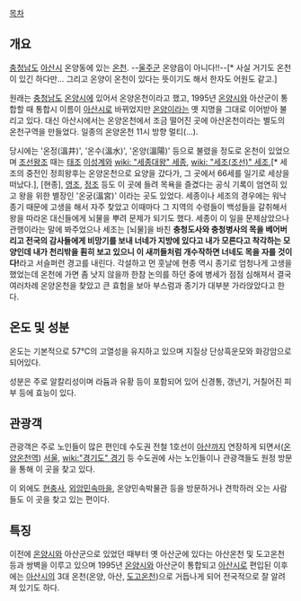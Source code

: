 [[목차]] 
== 개요 == 
[[충청남도]] [[아산시]] 온양동에 있는 [[온천]]. --[[울주군]] 온양읍이 아니다!!--[* 사실 거기도 온천이 있긴 하다만... 그리고 온양이 온천이 있다는 뜻이기도 해서 한자도 어원도 같고.] 

원래는 [[충청남도]] [[온양]]시에 있어서 온양온천이라고 했고, 1995년 [[온양]]시와 아산군이 통합할 때 통합시 이름이 [[아산시]]로 바뀌었지만 [[온양]]이라는 옛 지명을 그대로 이어받아 불리고 있다. 대신 아산시에서는 온양온천에서 조금 떨어진 곳에 아산온천이라는 별도의 온천구역을 만들었다. 일종의 온양온천 11시 방향 멀티(...). 

당시에는 '온정(溫井)', '온수(溫水)', '온양(溫陽)' 등으로 불렸을 정도로 온천이 있었으며 [[조선]]왕조 때는 [[태조]] [[이성계]]와 [[wiki: "세종대왕" 세종]], [[wiki: "세조(조선)" 세조]],[* 세조의 중전인 정희왕후는 온양온천으로 요양을 갔다가, 그 곳에서 66세를 일기로 세상을 떠났다.], [현종], [[영조]], [[정조]] 등도 이 곳에 들려 목욕을 즐겼다는 공식 기록이 엄연히 있고 왕을 위한 별장인 '온궁(溫宮)' 이라는 곳도 있었다. 세종이나 세조의 경우에는 워낙 종기 때문에 고생을 해서 자주 찾았고 이때마다 그 지역의 수령들이 백성들을 갈취해서 왕을 따라온 대신들에게 뇌물을 뿌려 문제가 되기도 했다. 세종이 이 일을 문제삼았으나 관행이라는 말에 봐주었으나 세조는 [뇌물]을 바친 '''충청도사와 충청병사의 목을 베어버리고 전국의 감사들에게 비망기를 보내 너네가 지방에 있다고 내가 모른다고 착각하는 모양인데 내가 천리밖을 훤히 보고 있으니 이 새끼들처럼 개수작하면 너네도 목을 자를 것이다!'''라고 서슬퍼런 경고를 내린다.
각설하고 먼 훗날에 현종 역시 종기로 엄청나게 고생을 했었는데 온천에 가면 좀 낫지 않을까 한참 논의를 하던 중에 병세가 점점 심해져서 결국 여러차례 온양온천을 찾았고 큰 효험을 보아 부스럼과 종기가 대부분 가라앉았다고 한다.

== 온도 및 성분 == 
온도는 기본적으로 57℃의 고열성을 유지하고 있으며 지질상 단상흑운모와 화강암으로 되어있다. 

성분은 주로 알칼리성이며 라듐과 유황 등이 포함되어 있어 신경통, 갱년기, 거칠어진 피부 등에 효능이 있다. 

== 관광객 == 
관광객은 주로 노인들이 많은 편인데 수도권 전철 1호선이 [[아산]]까지 연장하게 되면서([[온양온천역]]) [[서울]], [[wiki:"경기도" 경기]] 등 수도권에 사는 노인들이나 관광객들도 원정 방문을 통해 이 곳을 찾고 있다. 

이 외에도 [[현충사]], [[외암민속마을]], 온양민속박물관 등을 방문하거나 견학하러 오는 사람들도 이 곳을 찾고 있는 편이다. 

== 특징 == 
이전에 [[온양]]시와 아산군으로 있었던 때부터 옛 아산군에 있다는 아산온천 및 도고온천 등과 쌍벽을 이루고 있으며 1995년 [[온양]]시와 아산군이 통합되고 [[아산시]]로 편입된 이후에는 [[아산시]]의 3대 온천(온양, 아산, [[도고온천]])으로 거듭나게 되어 전국적으로 잘 알려져 있기도 하다.
